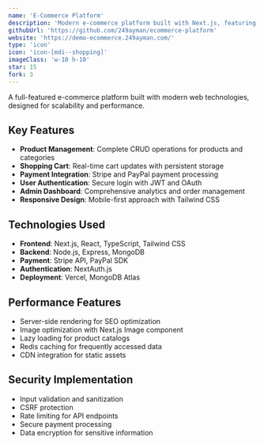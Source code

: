 ```yaml
---
name: 'E-Commerce Platform'
description: 'Modern e-commerce platform built with Next.js, featuring real-time inventory, payment processing, and admin dashboard.'
githubUrl: 'https://github.com/249ayman/ecommerce-platform'
website: 'https://demo-ecommerce.249ayman.com/'
type: 'icon'
icon: 'icon-[mdi--shopping]'
imageClass: 'w-10 h-10'
star: 15
fork: 3
---
```


A full-featured e-commerce platform built with modern web technologies, designed for scalability and performance.

## Key Features

- **Product Management**: Complete CRUD operations for products and categories
- **Shopping Cart**: Real-time cart updates with persistent storage
- **Payment Integration**: Stripe and PayPal payment processing
- **User Authentication**: Secure login with JWT and OAuth
- **Admin Dashboard**: Comprehensive analytics and order management
- **Responsive Design**: Mobile-first approach with Tailwind CSS

## Technologies Used

- **Frontend**: Next.js, React, TypeScript, Tailwind CSS
- **Backend**: Node.js, Express, MongoDB
- **Payment**: Stripe API, PayPal SDK
- **Authentication**: NextAuth.js
- **Deployment**: Vercel, MongoDB Atlas

## Performance Features

- Server-side rendering for SEO optimization
- Image optimization with Next.js Image component
- Lazy loading for product catalogs
- Redis caching for frequently accessed data
- CDN integration for static assets

## Security Implementation

- Input validation and sanitization
- CSRF protection
- Rate limiting for API endpoints
- Secure payment processing
- Data encryption for sensitive information
